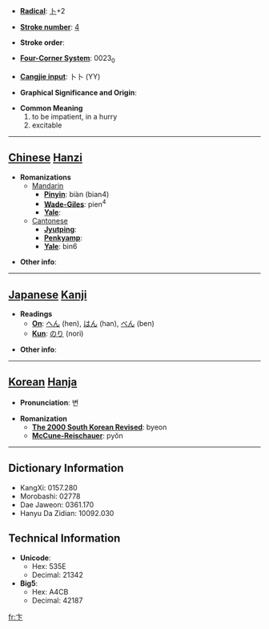 * '''[[Wiktionary:Chinese radical index| Radical]]''': [[Wiktionary:Chinese radical index 卜|卜]]+2

* '''[[Wiktionary:Chinese total strokes index|Stroke number]]''': [[Wiktionary:Chinese total strokes index 4|4]]

* '''Stroke order''': 

* '''[[Wiktionary:Chinese four corner index|Four-Corner System]]''': 0023<sub>0</sub>

* '''[[Wiktionary:Chinese Cangjie index|Cangjie input]]''': 卜卜 (YY)

* '''Graphical Significance and Origin''': 

* '''Common Meaning'''
*#to be impatient, in a hurry
*# excitable


----

== [[Chinese]] [[Hanzi]] ==

* '''Romanizations'''
** [[Mandarin]]
*** '''[[Pinyin]]''': biàn (bian4)
*** '''[[Wade-Giles]]''': pien<sup>4</sup>
*** '''[[Yale]]''': 
**[[Cantonese]]
***'''[[Jyutping]]''':
***'''[[Penkyamp]]''': 
***'''[[Yale]]''': bin6

* '''Other info''': 

----

== [[Japanese]] [[Kanji]] ==

* '''Readings'''
** '''[[On]]''': [[へん]] (hen), [[はん]] (han), [[べん]] (ben)
** '''[[Kun]]''': [[のり]] (nori)

* '''Other info''':  

----

== [[Korean]] [[Hanja]] ==

* '''Pronunciation''': 변

* '''Romanization'''
** '''[[The 2000 South Korean Revised Romanization|The 2000 South Korean Revised]]''': byeon
** '''[[McCune-Reischauer]]''': pyŏn

----

== Dictionary Information ==

* KangXi: 0157.280
* Morobashi: 02778
* Dae Jaweon: 0361.170
* Hanyu Da Zidian: 10092.030

== Technical Information ==

* '''Unicode''':
** Hex: 535E
** Decimal: 21342
* '''Big5''':
** Hex: A4CB
** Decimal: 42187

[[fr:卞]]